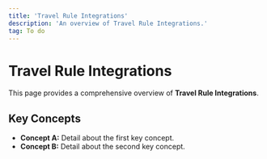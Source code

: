 ```yaml
---
title: 'Travel Rule Integrations'
description: 'An overview of Travel Rule Integrations.'
tag: To do
---
```


# Travel Rule Integrations

This page provides a comprehensive overview of **Travel Rule Integrations**.

## Key Concepts

* **Concept A:** Detail about the first key concept.
* **Concept B:** Detail about the second key concept.
